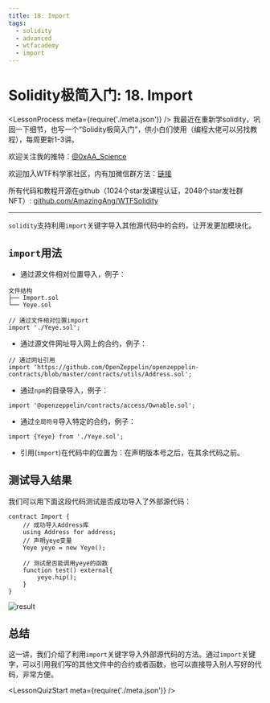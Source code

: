 ```yaml
---
title: 18. Import
tags:
  - solidity
  - advanced
  - wtfacademy
  - import
---
```


# Solidity极简入门: 18. Import
<LessonProcess meta={require('./meta.json')} />
我最近在重新学solidity，巩固一下细节，也写一个“Solidity极简入门”，供小白们使用（编程大佬可以另找教程），每周更新1-3讲。

欢迎关注我的推特：[@0xAA_Science](https://twitter.com/0xAA_Science)

欢迎加入WTF科学家社区，内有加微信群方法：[链接](https://discord.gg/5akcruXrsk)

所有代码和教程开源在github（1024个star发课程认证，2048个star发社群NFT）: [github.com/AmazingAng/WTFSolidity](https://github.com/AmazingAng/WTFSolidity)

-----

`solidity`支持利用`import`关键字导入其他源代码中的合约，让开发更加模块化。

## `import`用法

- 通过源文件相对位置导入，例子：

```
文件结构
├── Import.sol
└── Yeye.sol

// 通过文件相对位置import
import './Yeye.sol';
```

- 通过源文件网址导入网上的合约，例子：
```
// 通过网址引用
import 'https://github.com/OpenZeppelin/openzeppelin-contracts/blob/master/contracts/utils/Address.sol';
```

- 通过`npm`的目录导入，例子：
```solidity
import '@openzeppelin/contracts/access/Ownable.sol';
```

- 通过`全局符号`导入特定的合约，例子：
```solidity
import {Yeye} from './Yeye.sol';
```

- 引用(`import`)在代码中的位置为：在声明版本号之后，在其余代码之前。

## 测试导入结果

我们可以用下面这段代码测试是否成功导入了外部源代码：
```solidity
contract Import {
    // 成功导入Address库
    using Address for address;
    // 声明yeye变量
    Yeye yeye = new Yeye();

    // 测试是否能调用yeye的函数
    function test() external{
        yeye.hip();
    }
}
```

![result](./img/18-1.png)

## 总结
这一讲，我们介绍了利用`import`关键字导入外部源代码的方法。通过`import`关键字，可以引用我们写的其他文件中的合约或者函数，也可以直接导入别人写好的代码，非常方便。

<LessonQuizStart meta={require('./meta.json')} />
